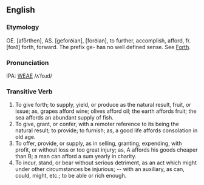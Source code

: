 ==English==
===Etymology===
OE. [afōrthen], AS. [geforðian], [forðian], to further, accomplish, afford, fr. [forð] forth, forward. The prefix ge- has no well defined sense.  See [[Forth]].

===Pronunciation===
IPA: [[WEAE]] /ʌˈfoɹd/

===Transitive Verb===
# To give forth; to supply, yield, or produce as the natural  result, fruit, or issue; as, grapes afford wine; olives  afford oil; the earth affords fruit; the sea affords an abundant supply of fish.
# To give, grant, or confer, with a remoter reference to its being the natural result; to provide; to furnish; as, a good life affords consolation in old age.
# To offer, provide, or supply, as in selling, granting, expending, with profit, or without loss or too great injury; as, A affords his goods cheaper than B; a man can afford a sum yearly in charity.
# To incur, stand, or bear without serious detriment, as an act which might under other circumstances be injurious; -- with an auxiliary, as can, could, might, etc.; to be able or rich enough.